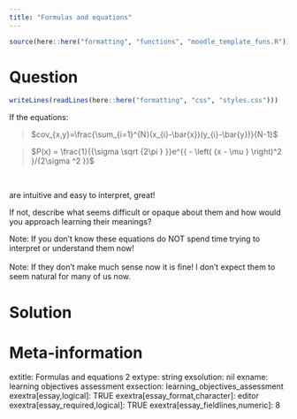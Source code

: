 ```yaml
---
title: "Formulas and equations"
---
```



```r
source(here::here("formatting", "functions", "moodle_template_funs.R"))
```



Question
========


```r
writeLines(readLines(here::here("formatting", "css", "styles.css")))
```

If the equations:

<div class="blackborder">

> $cov_{x,y}=\frac{\sum_{i=1}^{N}(x_{i}-\bar{x})(y_{i}-\bar{y})}{N-1}$

> $P(x) = \frac{1}{{\sigma \sqrt {2\pi } }}e^{{ - \left( {x - \mu } \right)^2 }/{2\sigma ^2 }}$

</div>
<br>

are intuitive and easy to interpret, great!

If not, describe what seems difficult or opaque about them and how would you approach learning their meanings?


<div class="warn">Note: If you don't know these equations do NOT spend time trying to interpret or understand them now!</div>
<br>
<div class="warn">Note: If they don't make much sense now it is fine!  I don't expect them to seem natural for many of us now. </div>



Solution
========





Meta-information
================
extitle: Formulas and equations 2
extype: string
exsolution: nil
exname: learning objectives assessment
exsection: learning_objectives_assessment
exextra[essay,logical]: TRUE
exextra[essay_format,character]: editor
exextra[essay_required,logical]: TRUE
exextra[essay_fieldlines,numeric]: 8
